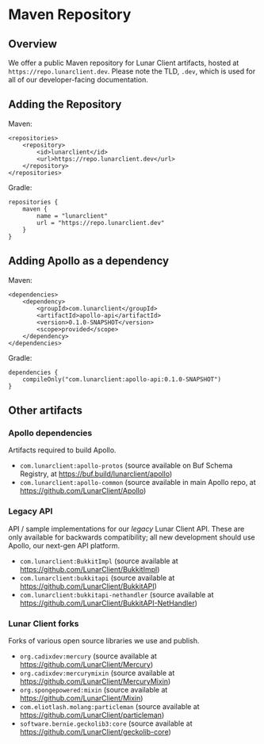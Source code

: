 # Maven Repository

## Overview

We offer a public Maven repository for Lunar Client artifacts, hosted at `https://repo.lunarclient.dev`. Please note the TLD, `.dev`, which is used for all of our developer-facing documentation.

## Adding the Repository

Maven:

```Maven POM
<repositories>
    <repository>
        <id>lunarclient</id>
        <url>https://repo.lunarclient.dev</url>
    </repository>
</repositories>
```

Gradle:

```Gradle
repositories {
    maven {
        name = "lunarclient"
        url = "https://repo.lunarclient.dev"
    }
}
```

## Adding Apollo as a dependency

Maven:

```Maven POM
<dependencies>
    <dependency>
        <groupId>com.lunarclient</groupId>
        <artifactId>apollo-api</artifactId>
        <version>0.1.0-SNAPSHOT</version>
        <scope>provided</scope>
    </dependency>
</dependencies>
```

Gradle:

```Gradle
dependencies {
    compileOnly("com.lunarclient:apollo-api:0.1.0-SNAPSHOT")
}
```

## Other artifacts

### Apollo dependencies

Artifacts required to build Apollo.

- `com.lunarclient:apollo-protos` (source available on Buf Schema Registry, at https://buf.build/lunarclient/apollo)
- `com.lunarclient:apollo-common` (source available in main Apollo repo, at https://github.com/LunarClient/Apollo)

### Legacy API

API / sample implementations for our _legacy_ Lunar Client API. These are only available for backwards compatibility; all new development should use Apollo, our next-gen API platform.

- `com.lunarclient:BukkitImpl` (source available at https://github.com/LunarClient/BukkitImpl)
- `com.lunarclient:bukkitapi` (source available at https://github.com/LunarClient/BukkitAPI)
- `com.lunarclient:bukkitapi-nethandler` (source available at https://github.com/LunarClient/BukkitAPI-NetHandler)

### Lunar Client forks

Forks of various open source libraries we use and publish.

- `org.cadixdev:mercury` (source available at https://github.com/LunarClient/Mercury)
- `org.cadixdev:mercurymixin` (source available at https://github.com/LunarClient/MercuryMixin)
- `org.spongepowered:mixin` (source available at https://github.com/LunarClient/Mixin)
- `com.eliotlash.molang:particleman` (source available at https://github.com/LunarClient/particleman)
- `software.bernie.geckolib3:core` (source available at https://github.com/LunarClient/geckolib-core)
